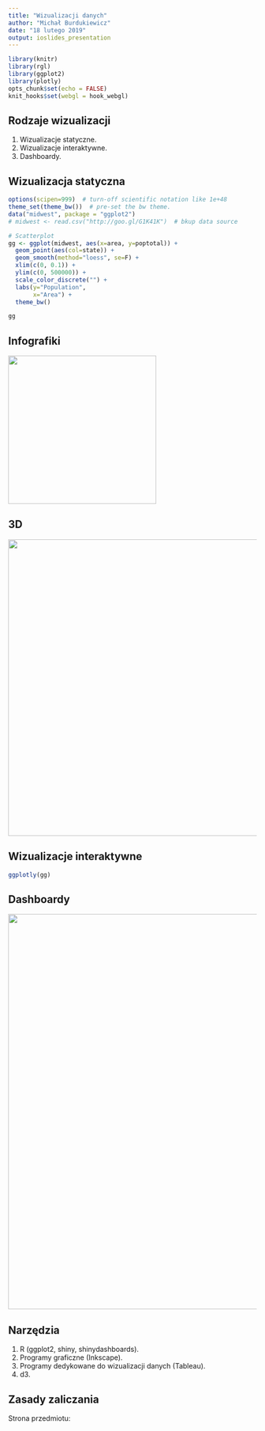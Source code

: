 ```yaml
---
title: "Wizualizacji danych"
author: "Michał Burdukiewicz"
date: "18 lutego 2019"
output: ioslides_presentation
---
```


```r
library(knitr)
library(rgl)
library(ggplot2)
library(plotly)
opts_chunk$set(echo = FALSE)
knit_hooks$set(webgl = hook_webgl)
```

## Rodzaje wizualizacji

1. Wizualizacje statyczne.
2. Wizualizacje interaktywne.
3. Dashboardy.

## Wizualizacja statyczna

```r
options(scipen=999)  # turn-off scientific notation like 1e+48
theme_set(theme_bw())  # pre-set the bw theme.
data("midwest", package = "ggplot2")
# midwest <- read.csv("http://goo.gl/G1K41K")  # bkup data source

# Scatterplot
gg <- ggplot(midwest, aes(x=area, y=poptotal)) + 
  geom_point(aes(col=state)) + 
  geom_smooth(method="loess", se=F) + 
  xlim(c(0, 0.1)) + 
  ylim(c(0, 500000)) + 
  scale_color_discrete("") +
  labs(y="Population", 
       x="Area") +
  theme_bw()

gg
```


## Infografiki

<img src="https://thumbnails-visually.netdna-ssl.com/infographics--the-benefits-of-their-use-online_565c628147e97.jpg" width="300px">

## 3D

<img src="https://raw.githubusercontent.com/tylermorganwall/rayshader/master/man/figures/README_three-d-labels-1.png" width="600px">

## Wizualizacje interaktywne

```r
ggplotly(gg)
```

## Dashboardy

<img src="https://cdnl.tblsft.com/sites/default/files/blog/dashboard_spacing_in_tableau_2.gif" width="800px">

## Narzędzia

1. R (ggplot2, shiny, shinydashboards).
2. Programy graficzne (Inkscape).
2. Programy dedykowane do wizualizacji danych (Tableau).
3. d3.

## Zasady zaliczania

Strona przedmiotu:
